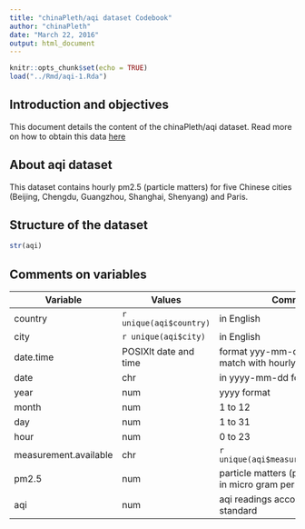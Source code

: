 ```yaml
---
title: "chinaPleth/aqi dataset Codebook"
author: "chinaPleth"
date: "March 22, 2016"
output: html_document
---
```


```r
knitr::opts_chunk$set(echo = TRUE)
load("../Rmd/aqi-1.Rda")
```


## Introduction and objectives

This document details the content of the chinaPleth/aqi dataset.
Read more on how to obtain this data [here](http://chinapleth.io/2016/01/09/about-polution-particle-matters-pm2-5-beijing-vs-shanghai-and-other-cities-part-1/)

## About aqi dataset

This dataset contains hourly pm2.5 (particle matters) for five Chinese cities (Beijing, Chengdu, Guangzhou, Shanghai, Shenyang) and Paris.

## Structure of the dataset

```r
str(aqi)
```

## Comments on variables

Variable | Values | Comments
---------|--------|---------
country | `r unique(aqi$country)` | in English
city | `r unique(aqi$city)` | in English
date.time | POSIXlt date and time | format yyy-mm-dd hh:mm:ss to match with hourly readings
date | chr  | in yyyy-mm-dd format
year | num | yyyy format
month | num | 1 to 12
day | num | 1 to 31
hour | num | 0 to 23
measurement.available | chr | `r unique(aqi$measurement.available)`
pm2.5 | num | particle matters (pm2.5) readings in micro gram per cubic meter
aqi | num | aqi readings according to american standard



